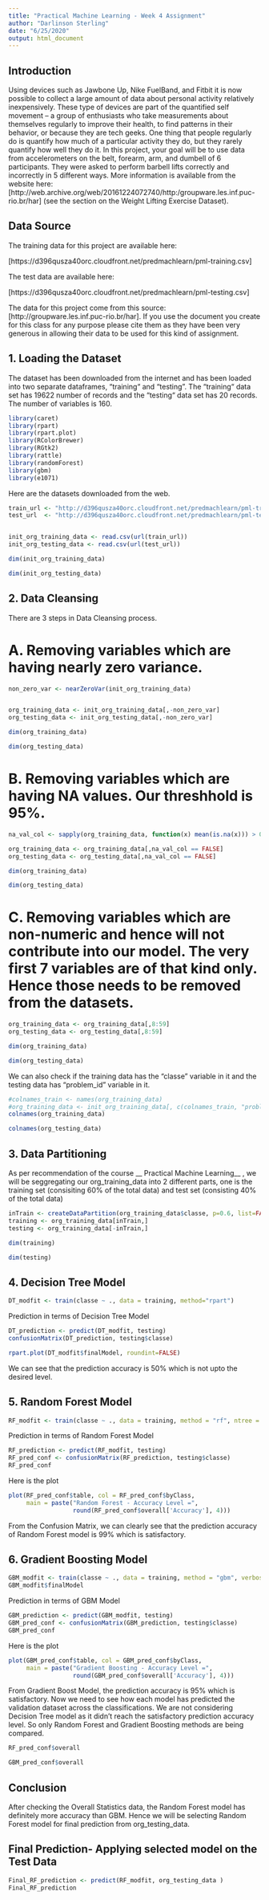 ```yaml
---
title: "Practical Machine Learning - Week 4 Assignment"
author: "Darlinson Sterling"
date: "6/25/2020"
output: html_document
---
```



## Introduction

Using devices such as Jawbone Up, Nike FuelBand, and Fitbit it is now possible to collect a large amount of data about personal activity relatively inexpensively. These type of devices are part of the quantified self movement – a group of enthusiasts who take measurements about themselves regularly to improve their health, to find patterns in their behavior, or because they are tech geeks. One thing that people regularly do is quantify how much of a particular activity they do, but they rarely quantify how well they do it. In this project, your goal will be to use data from accelerometers on the belt, forearm, arm, and dumbell of 6 participants. They were asked to perform barbell lifts correctly and incorrectly in 5 different ways. More information is available from the website here: [http://web.archive.org/web/20161224072740/http:/groupware.les.inf.puc-rio.br/har] (see the section on the Weight Lifting Exercise Dataset).


## Data Source

The training data for this project are available here:

[https://d396qusza40orc.cloudfront.net/predmachlearn/pml-training.csv]

The test data are available here:

[https://d396qusza40orc.cloudfront.net/predmachlearn/pml-testing.csv]

The data for this project come from this source: [http://groupware.les.inf.puc-rio.br/har]. If you use the document you create for this class for any purpose please cite them as they have been very generous in allowing their data to be used for this kind of assignment.

## 1. Loading the Dataset

The dataset has been downloaded from the internet and has been loaded into two separate dataframes, “training“ and “testing”. The “training“ data set has 19622 number of records and the “testing“ data set has 20 records. The number of variables is 160.

```r
library(caret)
library(rpart)
library(rpart.plot)
library(RColorBrewer)
library(RGtk2)
library(rattle)
library(randomForest)
library(gbm)
library(e1071)
```

Here are the datasets downloaded from the web.

```r
train_url <- "http://d396qusza40orc.cloudfront.net/predmachlearn/pml-training.csv"
test_url  <- "http://d396qusza40orc.cloudfront.net/predmachlearn/pml-testing.csv"


init_org_training_data <- read.csv(url(train_url))
init_org_testing_data <- read.csv(url(test_url))

dim(init_org_training_data)
```

```r
dim(init_org_testing_data)
```

## 2. Data Cleansing

There are 3 steps in Data Cleansing process.

# A. Removing variables which are having nearly zero variance.

```r
non_zero_var <- nearZeroVar(init_org_training_data)


org_training_data <- init_org_training_data[,-non_zero_var]
org_testing_data <- init_org_testing_data[,-non_zero_var]

dim(org_training_data)
```

```r
dim(org_testing_data)
```

# B. Removing variables which are having NA values. Our threshhold is 95%.

```r
na_val_col <- sapply(org_training_data, function(x) mean(is.na(x))) > 0.95

org_training_data <- org_training_data[,na_val_col == FALSE]
org_testing_data <- org_testing_data[,na_val_col == FALSE]

dim(org_training_data)
```

```r
dim(org_testing_data)
```

# C. Removing variables which are non-numeric and hence will not contribute into our model. The very first 7 variables are of that kind only. Hence those needs to be removed from the datasets.

```r
org_training_data <- org_training_data[,8:59]
org_testing_data <- org_testing_data[,8:59]

dim(org_training_data)
```

```r
dim(org_testing_data)
```

We can also check if the training data has the “classe” variable in it and the testing data has “problem_id” variable in it.

```r
#colnames_train <- names(org_training_data)
#org_training_data <- init_org_training_data[, c(colnames_train, "problem_id")]
colnames(org_training_data)
```

```r
colnames(org_testing_data)
```

## 3. Data Partitioning

As per recommendation of the course __ Practical Machine Learning__ , we will be seggregating our org_training_data into 2 different parts, one is the training set (consisiting 60% of the total data) and test set (consisting 40% of the total data)

```r
inTrain <- createDataPartition(org_training_data$classe, p=0.6, list=FALSE)
training <- org_training_data[inTrain,]
testing <- org_training_data[-inTrain,]

dim(training)
```

```r
dim(testing)
```

## 4. Decision Tree Model

```r
DT_modfit <- train(classe ~ ., data = training, method="rpart")
```

Prediction in terms of Decision Tree Model

```r
DT_prediction <- predict(DT_modfit, testing)
confusionMatrix(DT_prediction, testing$classe)
```

```r
rpart.plot(DT_modfit$finalModel, roundint=FALSE)
```

We can see that the prediction accuracy is 50% which is not upto the desired level.

## 5. Random Forest Model

```r
RF_modfit <- train(classe ~ ., data = training, method = "rf", ntree = 100)
```

Prediction in terms of Random Forest Model

```r
RF_prediction <- predict(RF_modfit, testing)
RF_pred_conf <- confusionMatrix(RF_prediction, testing$classe)
RF_pred_conf
```

Here is the plot

```r
plot(RF_pred_conf$table, col = RF_pred_conf$byClass, 
     main = paste("Random Forest - Accuracy Level =",
                  round(RF_pred_conf$overall['Accuracy'], 4)))
```

From the Confusion Matrix, we can clearly see that the prediction accuracy of Random Forest model is 99% which is satisfactory.

## 6. Gradient Boosting Model

```r
GBM_modfit <- train(classe ~ ., data = training, method = "gbm", verbose = FALSE)
GBM_modfit$finalModel
```

Prediction in terms of GBM Model

```r
GBM_prediction <- predict(GBM_modfit, testing)
GBM_pred_conf <- confusionMatrix(GBM_prediction, testing$classe)
GBM_pred_conf
```

Here is the plot

```r
plot(GBM_pred_conf$table, col = GBM_pred_conf$byClass, 
     main = paste("Gradient Boosting - Accuracy Level =",
                  round(GBM_pred_conf$overall['Accuracy'], 4)))
```

From Gradient Boost Model, the prediction accuracy is 95% which is satisfactory.
Now we need to see how each model has predicted the validation dataset across the classifications. We are not considering Decision Tree model as it didn’t reach the satisfactory prediction accuracy level. So only Random Forest and Gradient Boosting methods are being compared.

```r
RF_pred_conf$overall
```
```r
GBM_pred_conf$overall
```

## Conclusion

After checking the Overall Statistics data, the Random Forest model has definitely more accuracy than GBM. Hence we will be selecting Random Forest model for final prediction from org_testing_data.

## Final Prediction- Applying selected model on the Test Data

```r
Final_RF_prediction <- predict(RF_modfit, org_testing_data )
Final_RF_prediction
```